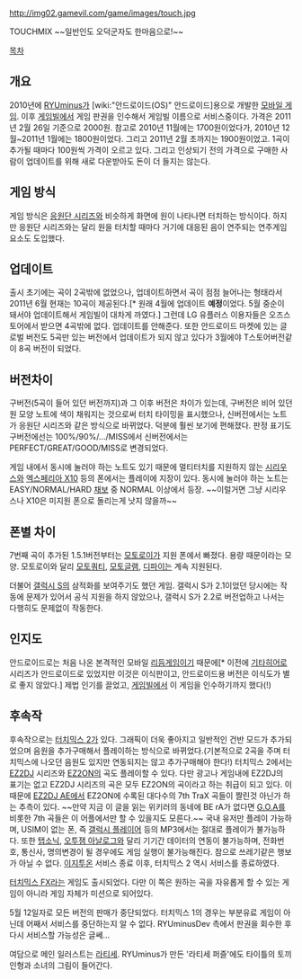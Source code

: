 http://img02.gamevil.com/game/images/touch.jpg

TOUCHMIX
~~일반인도 오덕군자도 한마음으로!~~

[[목차]]

== 개요 ==
2010년에 [[RYUminus]]가 [wiki:"안드로이드(OS)" 안드로이드]용으로 개발한 [[모바일 게임]]. 이후 [[게임빌]]에서 게임 판권을 인수해서 게임빌 이름으로 서비스중이다. 가격은 2011년 2월 26일 기준으로 2000원. 참고로 2010년 11월에는 1700원이었다가, 2010년 12월~2011년 1월에는 1800원이었다. 그리고 2011년 2월 초까지는 1900원이었고. 1곡이 추가될 때마다 100원씩 가격이 오르고 있다. 그리고 인상되기 전의 가격으로 구매한 사람이 업데이트를 위해 새로 다운받아도 돈이 더 들지는 않는다.
== 게임 방식 ==
게임 방식은 [[응원단 시리즈]]와 비슷하게 화면에 원이 나타나면 터치하는 방식이다. 하지만 응원단 시리즈와는 달리 원을 터치할 때마다 거기에 대응된 음이 연주되는 연주게임 요소도 도입했다. 
== 업데이트 ==
출시 초기에는 곡이 2곡밖에 없었으나, 업데이트하면서 곡이 점점 늘어나는 형태라서 2011년 6월 현재는 10곡이 제공된다.[* 원래 4월에 업데이트 '''예정'''이었다. 5월 중순이 돼서야 업데이트해서 게임빌이 대차게 까였다.] 그런데 LG 유플러스 이용자들은 오즈스토어에서 받으면 4곡밖에 없다. 업데이트를 안해준다. 또한 안드로이드 마켓에 있는 글로벌 버전도 5곡만 있는 버전에서 업데이트가 되지 않고 있다가 3월에야 T스토어버전같이 8곡 버전이 되었다.
== 버전차이 ==
구버전(5곡이 들어 있던 버전까지)과 그 이후 버전은 차이가 있는데, 구버전은 비어 있던 원 모양 노트에 색이 채워지는 것으로써 터치 타이밍을 표시했으나, 신버전에서는 노트가 응원단 시리즈와 같은 방식으로 바뀌었다. 덕분에 훨씬 보기에 편해졌다. 판정 표기도 구버전에선는 100%/90%/.../MISS에서 신버전에서는 PERFECT/GREAT/GOOD/MISS로 변경되었다.

게임 내에서 동시에 눌러야 하는 노트도 있기 때문에 멀티터치를 지원하지 않는 [[시리우스]]와 [[엑스페리아 X10]] 등의 폰에서는 플레이에 지장이 있다. 동시에 눌러야 하는 노트는 EASY/NORMAL/HARD [[채보]] 중 NORMAL 이상에서 등장. ~~이럴거면 그냥 시리우스나 X10은 미지원 폰으로 돌리는게 낫지 않을까~~
== 폰별 차이 ==
7번째 곡이 추가된 1.5.1버전부터는 [[모토로이]]가 지원 폰에서 빠졌다. 용량 때문이라는 모양. 모토로이와 달리 [[모토쿼티]], [[모토글램]], [[디파이]]는 계속 지원된다.

더불어 [[갤럭시 S]]의 삼적화를 보여주기도 했던 게임. 갤럭시 S가 2.1이었던 당시에는 작동에 문제가 있어서 공식 지원을 하지 않았으나, 갤럭시 S가 2.2로 버전업하고 나서는 다행히도 문제없이 작동한다. 
== 인지도 ==
안드로이드로는 처음 나온 본격적인 모바일 [[리듬게임]]이기 때문에[* 이전에 [[기타히어로]] 시리즈가 안드로이드로 있었지만 이것은 이식판이고, 안드로이드용 버전은 이식도가 별로 좋지 않았다.] 제법 인기를 끌었고, [[게임빌]]에서 이 게임을 인수하기까지 했다(!)
== 후속작 ==
후속작으로는 [[터치믹스 2]]가 있다. 그래픽이 더욱 좋아지고 일반적인 건반 모드가 추가되었으며 음원을 추가구매해서 플레이하는 방식으로 바뀌었다.(기본적으로 2곡을 주며 터치믹스에 나오던 음원도 있지만 연동되지는 않고 추가구매해야 한다!) 터치믹스 2에서는 [[EZ2DJ]] 시리즈와 [[EZ2ON]]의 곡도 플레이할 수 있다. 다만 광고나 게임내에 EZ2DJ의 표기는 없고 EZ2DJ 시리즈의 곡은 모두 EZ2ON의 곡이라고 하는 취급이 되고 있다. 이 때문에 [[EZ2DJ AE]]에서 EZ2ON에 수록된 대다수의 7th TraX 곡들이 짤린것 아닌가 하는 추측이 있다. ~~만약 지금 이 글을 읽는 위키러의 동네에 BE rA가 없다면 [[G.O.A]]를 비롯한 7th 곡들은 이 어플에서만 할 수 있을지도 모른다.~~
국내 유저만 플레이 가능하며, USIM이 없는 폰, 즉 [[갤럭시 플레이어]] 등의 MP3에서는 절대로 플레이가 불가능하다. 또한 [[탭소닉]], [[오투잼 아날로그]]와 달리 기기간 데이터의 연동이 불가능하며, 전화번호, 통신사, 명의변경이 될 경우에도 게임 실행이 불가능해진다. 참으로 쓰레기같은 행보가 아닐 수 없다.
[[이지투온]] 서비스 종료 이후, 터치믹스 2 역시 서비스를 종료하였다.

[[터치믹스 FX]]라는 게임도 출시되었다. 다만 이 쪽은 원하는 곡을 자유롭게 할 수 있는 게임이 아니라 게임 자체가 미션으로 되어있다.

5월 12일자로 모든 버전의 판매가 중단되었다. 터치믹스 1의 경우는 부분유료 게임이 아닌데 어째서 서비스를 중단하는지 알 수 없다. RYUminusDev 측에서 판권을 회수한 후 다시 서비스할 가능성은 글쎄...

여담으로 메인 일러스트는 [[라티세]]. RYUminus가 만든 '라티세 퍼즐'에도 타이틀의 토끼 인형과 소녀의 그림이 들어간다.
